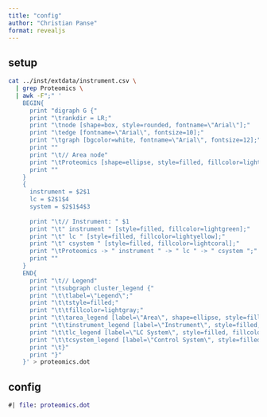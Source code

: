 ```yaml
---
title: "config"
author: "Christian Panse"
format: revealjs
---
```


## setup

```bash
cat ../inst/extdata/instrument.csv \
  | grep Proteomics \
  | awk -F";" '
    BEGIN{
      print "digraph G {"
      print "\trankdir = LR;"
      print "\tnode [shape=box, style=rounded, fontname=\"Arial\"];"
      print "\tedge [fontname=\"Arial\", fontsize=10];"
      print "\tgraph [bgcolor=white, fontname=\"Arial\", fontsize=12];"
      print ""
      print "\t// Area node"
      print "\tProteomics [shape=ellipse, style=filled, fillcolor=lightblue, fontsize=14, fontweight=bold];"
      print ""
    }
    {
      instrument = $2$1
      lc = $2$1$4
      system = $2$1$4$3
      
      print "\t// Instrument: " $1
      print "\t" instrument " [style=filled, fillcolor=lightgreen];"
      print "\t" lc " [style=filled, fillcolor=lightyellow];"
      print "\t" csystem " [style=filled, fillcolor=lightcoral];"
      print "\tProteomics -> " instrument " -> " lc " -> " csystem ";"
      print ""
    }
    END{
      print "\t// Legend"
      print "\tsubgraph cluster_legend {"
      print "\t\tlabel=\"Legend\";"
      print "\t\tstyle=filled;"
      print "\t\tfillcolor=lightgray;"
      print "\t\tarea_legend [label=\"Area\", shape=ellipse, style=filled, fillcolor=lightblue];"
      print "\t\tinstrument_legend [label=\"Instrument\", style=filled, fillcolor=lightgreen];"
      print "\t\tlc_legend [label=\"LC System\", style=filled, fillcolor=lightyellow];"
      print "\t\tcsystem_legend [label=\"Control System\", style=filled, fillcolor=lightcoral];"
      print "\t}"
      print "}"
    }' > proteomics.dot 
```

## config

```dot
#| file: proteomics.dot
```
